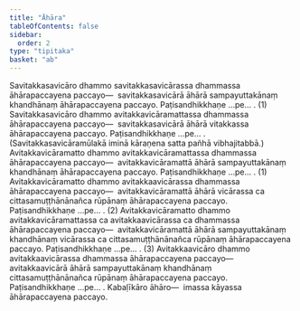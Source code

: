 ```yaml
---
title: "Āhāra"
tableOfContents: false
sidebar:
  order: 2
type: "tipitaka"
basket: "ab"
---
```



<DynamicBreadcrumb />

<Division number="119">

<Paragraph number="508">
Savitakkasavicāro dhammo savitakkasavicārassa dhammassa āhārapaccayena paccayo—  savitakkasavicārā āhārā sampayuttakānaṃ khandhānaṃ āhārapaccayena paccayo. Paṭisandhikkhaṇe …pe… . (1)
</Paragraph>

<Paragraph number="509">
Savitakkasavicāro dhammo avitakkavicāramattassa dhammassa āhārapaccayena paccayo—  savitakkasavicārā āhārā vitakkassa āhārapaccayena paccayo. Paṭisandhikkhaṇe …pe… .
</Paragraph>

<Paragraph number="510">
(Savitakkasavicāramūlakā iminā kāraṇena satta pañhā vibhajitabbā.)
</Paragraph>

<Paragraph number="511">
Avitakkavicāramatto dhammo avitakkavicāramattassa dhammassa āhārapaccayena paccayo—  avitakkavicāramattā āhārā sampayuttakānaṃ khandhānaṃ āhārapaccayena paccayo. Paṭisandhikkhaṇe …pe… . (1)
</Paragraph>

<Paragraph number="512">
Avitakkavicāramatto dhammo avitakkaavicārassa dhammassa āhārapaccayena paccayo—  avitakkavicāramattā āhārā vicārassa ca cittasamuṭṭhānānañca rūpānaṃ āhārapaccayena paccayo. Paṭisandhikkhaṇe …pe… . (2)
</Paragraph>

<Paragraph number="513">
Avitakkavicāramatto dhammo avitakkavicāramattassa ca avitakkaavicārassa ca dhammassa āhārapaccayena paccayo—  avitakkavicāramattā āhārā sampayuttakānaṃ khandhānaṃ vicārassa ca cittasamuṭṭhānānañca rūpānaṃ āhārapaccayena paccayo. Paṭisandhikkhaṇe …pe… . (3)
</Paragraph>

<Paragraph number="514">
Avitakkaavicāro dhammo avitakkaavicārassa dhammassa āhārapaccayena paccayo—  avitakkaavicārā āhārā sampayuttakānaṃ khandhānaṃ cittasamuṭṭhānānañca rūpānaṃ āhārapaccayena paccayo. Paṭisandhikkhaṇe …pe… . <Emphasis>Kabaḷīkāro āhāro</Emphasis>—  imassa kāyassa āhārapaccayena paccayo.
</Paragraph>
</Division>